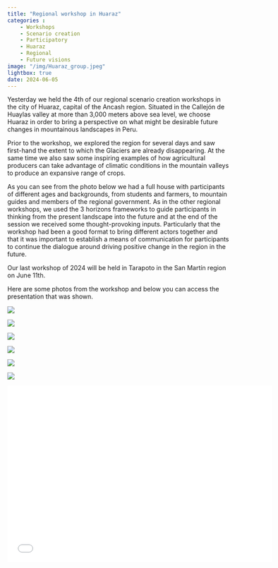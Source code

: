 ```yaml
---
title: "Regional workshop in Huaraz"
categories : 
    - Workshops
    - Scenario creation
    - Participatory
    - Huaraz
    - Regional
    - Future visions
image: "/img/Huaraz_group.jpeg"
lightbox: true
date: 2024-06-05
---
```


Yesterday we held the 4th of our regional scenario creation workshops in the city of Huaraz, capital of the Ancash region. Situated in the Callejón de Huaylas valley at more than 3,000 meters above sea level, we choose Huaraz in order to bring a perspective on what might be desirable future changes in mountainous landscapes in Peru. 

Prior to the workshop, we explored the region for several days and saw first-hand the extent to which the Glaciers are already disappearing. At the same time we also saw some inspiring examples of how agricultural producers can take advantage of climatic conditions in the mountain valleys to produce an expansive range of crops.  

As you can see from the photo below we had a full house with participants of different ages and backgrounds, from students and farmers, to mountain guides and members of the regional government. As in the other regional workshops, we used the 3 horizons frameworks to guide participants in thinking from the present landscape into the future and at the end of the session we received some thought-provoking inputs. Particularly that the workshop had been a good format to bring different actors together and that it was important to establish a means of communication for participants to continue the dialogue around driving positive change in the region in the future.  

Our last workshop of 2024 will be held in Tarapoto in the San Martín region on June 11th.

Here are some photos from the workshop and below you can access the presentation that was shown. 

::: {layout-nrow=2}
![](../img/Huaraz_3.jpeg){group="my-gallery"}

![](../img/Huaraz_2.jpg){group="my-gallery"}

![](../img/Huaraz_4.jpeg){group="my-gallery"}

![](../img/Huaraz_5.jpeg){group="my-gallery"}

![](../img/Huaraz_1.jpg){group="my-gallery"}

![](../img/Huaraz_group.jpeg){group="my-gallery"}
:::

```{=html}
<div class="embed-container">
  <p align="center"><iframe width="600" height="400" src="Regional_workshop_pres_ES_Huaraz.pdf" style="border: 0.5px" ></iframe
  /p>
</div>
```



